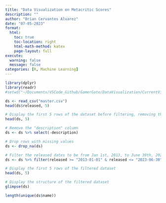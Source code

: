 ```yaml
---
title: "Data Visualization on Metacritic Scores"
description: ""
author: "Brian Cervantes Alvarez"
date: "07-05-2023"
format:
  html:
    toc: true
    toc-location: right
    html-math-method: katex
    page-layout: full
execute: 
  warning: false
  message: false
categories: [R, Machine Learning]
---
```



```r
library(dplyr)
library(readr)
#setwd("~/Documents/VSCode_Github/GamerGate/DataVisualization/CurrentVisualization")

ds <- read_csv("master.csv")
head(ds$released, 5)

```


```r
# Display the first 5 rows of the dataset before filtering, removing the column, and dropping NAs
head(ds, 5)

# Remove the "description" column
ds <- ds %>% select(-description)

# Drop rows with missing values
ds <- drop_na(ds)

# Filter the released dates to be from Jan 1st, 2013, to June 30th, 2023
ds <- ds %>% filter(released >= "2013-01-01" & released <= "2023-06-30")

# Display the first 5 rows of the filtered dataset
head(ds, 5)

# Display the structure of the filtered dataset
glimpse(ds)

length(unique(ds$name))

```